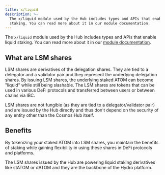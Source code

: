 ```yaml
---
title: x/liquid
description: >-
  The x/liquid module used by the Hub includes types and APIs that enable liquid
  staking. You can read more about it in our module documentation.
---
```

The `x/liquid` module used by the Hub includes types and APIs that enable liquid staking.
You can read more about it in our [module documentation](https://github.com/cosmos/gaia/tree/main/x/liquid/README.md).

## What are LSM shares

LSM shares are derivatives of the delegation shares. They are tied to a delegator and a validator pair and they represent the underlying delegation shares.
By issuing LSM shares, the underlying staked ATOM can become "liquid" while still being slashable. The LSM shares are tokens that can be used in various DeFi protocols and transferred between users or between chains via IBC.

LSM shares are not fungible (as they are tied to a delegator/validator pair) and are issued by the Hub directly and thus don't depend on the security of any entity other than the Cosmos Hub itself.

## Benefits

By tokenizing your staked ATOM into LSM shares, you maintain the benefits of staking while gaining flexibility in using these shares in DeFi protocols and platforms.

The LSM shares issued by the Hub are powering liquid staking derivatives like stATOM or dATOM and they are the backbone of the Hydro platform.
